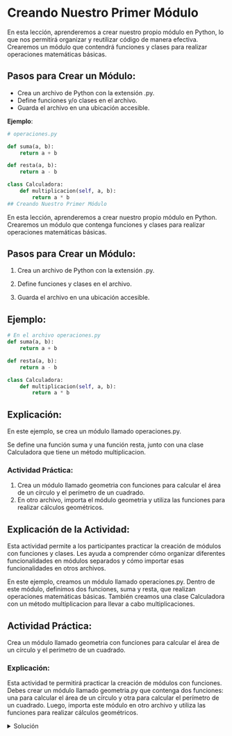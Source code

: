 # Creando Nuestro Primer Módulo

En esta lección, aprenderemos a crear nuestro propio módulo en Python, lo que nos permitirá organizar y reutilizar código de manera efectiva. Crearemos un módulo que contendrá funciones y clases para realizar operaciones matemáticas básicas.

## Pasos para Crear un Módulo:

- Crea un archivo de Python con la extensión .py.
- Define funciones y/o clases en el archivo.
- Guarda el archivo en una ubicación accesible.

**Ejemplo**:

```python
# operaciones.py

def suma(a, b):
    return a + b

def resta(a, b):
    return a - b

class Calculadora:
    def multiplicacion(self, a, b):
        return a * b
## Creando Nuestro Primer Módulo
```
En esta lección, aprenderemos a crear nuestro propio módulo en Python. Crearemos un módulo que contenga funciones y clases para realizar operaciones matemáticas básicas.

## Pasos para Crear un Módulo:

1. Crea un archivo de Python con la extensión .py.

2. Define funciones y clases en el archivo.

3. Guarda el archivo en una ubicación accesible.

## Ejemplo:

```python
# En el archivo operaciones.py
def suma(a, b):
    return a + b

def resta(a, b):
    return a - b

class Calculadora:
    def multiplicacion(self, a, b):
        return a * b
```
## Explicación:

En este ejemplo, se crea un módulo llamado operaciones.py.

Se define una función suma y una función resta, junto con una clase Calculadora que tiene un método multiplicacion.

:::{.callout-tip}

### Actividad Práctica:

1. Crea un módulo llamado geometria con funciones para calcular el área de un círculo y el perímetro de un cuadrado.
2. En otro archivo, importa el módulo geometria y utiliza las funciones para realizar cálculos geométricos.
:::

## Explicación de la Actividad:

Esta actividad permite a los participantes practicar la creación de módulos con funciones y clases. Les ayuda a comprender cómo organizar diferentes funcionalidades en módulos separados y cómo importar esas funcionalidades en otros archivos.

En este ejemplo, creamos un módulo llamado operaciones.py. Dentro de este módulo, definimos dos funciones, suma y resta, que realizan operaciones matemáticas básicas. También creamos una clase Calculadora con un método multiplicacion para llevar a cabo multiplicaciones.

:::{.callout-tip}

## Actividad Práctica:

Crea un módulo llamado geometria con funciones para calcular el área de un círculo y el perímetro de un cuadrado.

:::

### Explicación:

Esta actividad te permitirá practicar la creación de módulos con funciones. Debes crear un módulo llamado geometria.py que contenga dos funciones: una para calcular el área de un círculo y otra para calcular el perímetro de un cuadrado. Luego, importa este módulo en otro archivo y utiliza las funciones para realizar cálculos geométricos.

<details>
    <summary>Solución</summary>

La solución a la actividad práctica implica crear el módulo geometria.py con las funciones calcular_area_circulo y calcular_perimetro_cuadrado. Luego, importa este módulo en otro archivo y utiliza las funciones para realizar cálculos geométricos.

```python
# geometria.py

import math

def calcular_area_circulo(radio):
    return math.pi * radio**2

def calcular_perimetro_cuadrado(lado):
    return 4 * lado
```
```python
# archivo_principal.py

import geometria

radio_circulo = 5
lado_cuadrado = 4

area = geometria.calcular_area_circulo(radio_circulo)
perimetro = geometria.calcular_perimetro_cuadrado(lado_cuadrado)

print(f"Área del círculo: {area}")
print(f"Perímetro del cuadrado: {perimetro}")
```
Explicación paso a paso de la Solución:

1. Creamos el módulo geometria.py que contiene dos funciones, calcular_area_circulo y calcular_perimetro_cuadrado, para calcular el área de un círculo y el perímetro de un cuadrado, respectivamente.
2. En el archivo principal (archivo_principal.py), importamos el módulo geometria.
3. Definimos valores para el radio de un círculo (radio_circulo) y el lado de un cuadrado (lado_cuadrado).
4. Utilizamos las funciones del módulo geometria para calcular el área del círculo y el perímetro del cuadrado.
5. Imprimimos los resultados de los cálculos.

## ¿Qué Aprendimos?

En esta lección, aprendimos a crear nuestro propio módulo en Python y cómo organizar funciones y clases en él. También practicamos la importación de módulos en otros archivos y cómo utilizar las funcionalidades proporcionadas por esos módulos. La creación de módulos es una técnica fundamental para mantener nuestro código organizado y promover la reutilización de código.